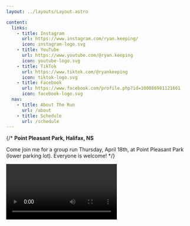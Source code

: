 ```yaml
---
layout: ../layouts/Layout.astro

content:
  links:
    - title: Instagram
      url: https://www.instagram.com/ryan.keeping/
      icon: instagram-logo.svg
    - title: YouTube
      url: https://www.youtube.com/@ryan.keeping
      icon: youtube-logo.svg
    - title: TikTok
      url: https://www.tiktok.com/@ryankeeping
      icon: tiktok-logo.svg
    - title: Facebook
      url: https://www.facebook.com/profile.php?id=100086981121661
      icon: facebook-logo.svg
  nav:
    - title: About The Run
      url: /about
    - title: Schedule
      url: /schedule
---
```


{/* <Card title="Group Run - April 18th @ 6:30 PM" featured>
**Point Pleasant Park, Halifax, NS**

Come join me for a group run Thursday, April 18th, at Point Pleasant Park (lower parking lot). Everyone is welcome!
</Card> */}

<Video url="https://www.youtube.com/embed/qstjFg0lWoE?si=Nbo-pXfuIgw_JxT3" />

{/* TODO: automate based on schedule */}
<Card title="Wednesday, April 24th">
  Perth-Andover, NB
  →
  Riviere-Verte, NB

  <ButtonLink href="/route">Full Route</ButtonLink>
</Card>

{/* TODO: pull stats out into content doc */}
<ProgressCard
  id="gofundme"
  title="Support My Cross-Canada Run"
  icon={{ src: GoFundMeLogo, alt:"Go Fund Me" }}
  cta="Donate Now"
  href='https://www.gofundme.com/f/ryans-crosscanada-run'
  color="#02A95C"
>
On April 1st I started running across Canada raising money for the **Heart & Stroke Foundation**.

Help fund my run and support a great cause. 🇨🇦 🏃🏼
</ProgressCard>
<ProgressCard
  id='strava'
  title="Total Distance"
  icon={{ src: StravaLogo, alt:"Strava" }}
  cta="Follow my progress"
  href='https://www.strava.com/athletes/52922322'
  color="#FC6100"
>
I'm running 75KM every day for 99 days, making my way from St John's, NL to Victoria, BC.

Follow my runs on Strava!
</ProgressCard>

